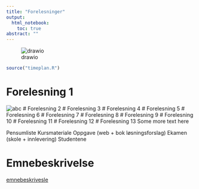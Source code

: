 ```yaml
---
title: "Forelesninger"
output: 
  html_notebook:
    toc: true	
abstract: ""
---
```


![drawio](abc.png)


```r
source("timeplan.R")
```

# Forelesning 1
![abc](screen.png)
# Forelesning 2
# Forelesning 3
# Forelesning 4
# Forelesning 5
# Forelesning 6
# Forelesning 7
# Forelesning 8
# Forelesning 9
# Forelesning 10
# Forelesning 11
# Forelesning 12
# Forelesning 13
Some more text here


Pensumliste
Kursmateriale
Oppgave (web + bok løsningsforslag)
Ekamen (skole + innlevering)
Studentene


# Emnebeskrivelse
[emnebeskrivesle](https://www.hiof.no/studier/emner/oss/2020/host/sfb30820.html)







